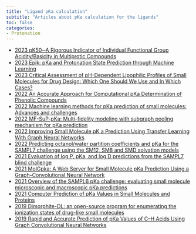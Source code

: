 ```yaml
---
title: "Ligand pKa calculation"
subtitle: "Articles about pKa calculation for the ligands"
toc: false
categories:
- Protonation
---
```


* [2023 pK50─A Rigorous Indicator of Individual Functional Group Acidity/Basicity in Multiprotic Compounds](https://doi.org/10.1021/acs.jcim.3c00187){target="_blank"}
* [2023 Epik: pKa and Protonation State Prediction through Machine Learning](https://doi.org/10.1021/acs.jctc.3c00044){target="_blank"}
* [2023 Critical Assessment of pH-Dependent Lipophilic Profiles of Small Molecules for Drug Design: Which One Should We Use and In Which Cases?](https://doi.org/10.26434/chemrxiv-2023-54gv8-v2){target="_blank"}
* [2022 An Accurate Approach for Computational pKa Determination of Phenolic Compounds](https://doi.org/10.3390/molecules27238590){target="_blank"}
* [2022 Machine learning methods for pKa prediction of small molecules: Advances and challenges](https://doi-org.ezproxy.univ-orleans.fr/10.1016/j.drudis.2022.103372){target="_blank"}
* [2022 MF-SuP-pKa: Multi-fidelity modeling with subgraph pooling mechanism for pKa prediction](https://doi.org/10.1016/j.apsb.2022.11.010){target="_blank"}
* [2022 Improving Small Molecule pK a Prediction Using Transfer Learning With Graph Neural Networks](https://doi.org/10.3389%2Ffchem.2022.866585){target="_blank"}
* [2022 Predicting octanol/water partition coefficients and pKa for the SAMPL7 challenge using the SM12, SM8 and SMD solvation models](https://doi.org/10.1007/s10822-022-00474-1){target="_blank"}
* [2021 Evaluation of log P, pKa, and log D predictions from the SAMPL7 blind challenge](https://doi.org/10.1007/s10822-021-00397-3){target="_blank"}
* [2021 MolGpka: A Web Server for Small Molecule pKa Prediction Using a Graph-Convolutional Neural Network](https://doi.org/10.1021/acs.jcim.1c00075){target="_blank"}
* [2021 Overview of the SAMPL6 pKa challenge: evaluating small molecule microscopic and macroscopic pKa predictions](https://doi.org/10.1007/s10822-020-00362-6){target="_blank"}
* [2021 Computer Prediction of pKa Values in Small Molecules and Proteins](https://doi.org/10.1021/acsmedchemlett.1c00435){target="_blank"}
* [2019 Dimorphite-DL: an open-source program for enumerating the ionization states of drug-like small molecules](https://doi.org/10.1186/s13321-019-0336-9){target="_blank"}
* [2019 Rapid and Accurate Prediction of pKa Values of C–H Acids Using Graph Convolutional Neural Networks](https://doi.org/10.1021/jacs.9b05895){target="_blank"}







